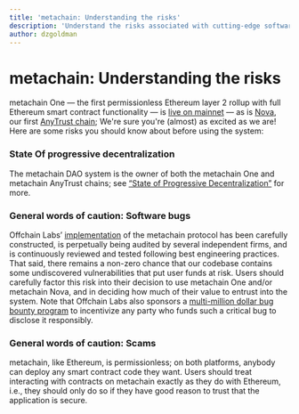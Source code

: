 ```yaml
---
title: 'metachain: Understanding the risks'
description: 'Understand the risks associated with cutting-edge software development'
author: dzgoldman
---
```


# metachain: Understanding the risks

metachain One — the first permissionless Ethereum layer 2 rollup with full Ethereum smart contract functionality — is [live on mainnet](https://offchain.medium.com/mainnet-for-everyone-27ce0f67c85e) — as is [Nova](https://medium.com/meta-research/its-time-for-a-new-dawn-nova-is-open-to-the-public-a081df1e4ad2), our first [AnyTrust chain](./inside-anytrust.mdx); We're sure you're (almost) as excited as we are!
Here are some risks you should know about before using the system:

### State Of progressive decentralization

The metachain DAO system is the owner of both the metachain One and metachain AnyTrust chains; see [“State of Progressive Decentralization”](https://docs.metachain.foundation/state-of-progressive-decentralization) for more.

### General words of caution: Software bugs

Offchain Labs’ [implementation](https://github.com/META-MetaChain/nitro) of the metachain protocol has been carefully constructed, is perpetually being audited by several independent firms, and is continuously reviewed and tested following best engineering practices.
That said, there remains a non-zero chance that our codebase contains some undiscovered vulnerabilities that put user funds at risk. Users should carefully factor this risk into their decision to use metachain One and/or metachain Nova, and in deciding how much of their value to entrust into the system. Note that Offchain Labs also sponsors a [multi-million dollar bug bounty program](https://immunefi.com/bounty/metachain/) to incentivize any party who funds such a critical bug to disclose it responsibly.

### General words of caution: Scams

metachain, like Ethereum, is permissionless; on both platforms, anybody can deploy any smart contract code they want. Users should treat interacting with contracts on metachain exactly as they do with Ethereum, i.e., they should only do so if they have good reason to trust that the application is secure.
